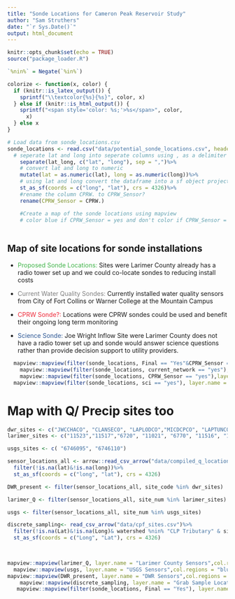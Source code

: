 ```yaml
---
title: "Sonde Locations for Cameron Peak Reservoir Study"
author: "Sam Struthers"
date: "`r Sys.Date()`"
output: html_document
---
```


```r
knitr::opts_chunk$set(echo = TRUE)
source("package_loader.R")

`%nin%` = Negate(`%in%`)

colorize <- function(x, color) {
  if (knitr::is_latex_output()) {
    sprintf("\\textcolor{%s}{%s}", color, x)
  } else if (knitr::is_html_output()) {
    sprintf("<span style='color: %s;'>%s</span>", color,
      x)
  } else x
}

# Load data from sonde_locations.csv 
sonde_locations <- read.csv("data/potential_sonde_locations.csv", header = TRUE)%>%
  # seperate lat and long into seperate columns using , as a delimiter
    separate(lat_long, c("lat", "long"), sep = ",")%>%
    # convert lat and long to numeric
    mutate(lat = as.numeric(lat), long = as.numeric(long))%>%
    # using lat and long convert the dataframe into a sf object projected to crs 4326
    st_as_sf(coords = c("long", "lat"), crs = 4326)%>%
    #rename the column CPRW. to CPRW_Sensor?
    rename(CPRW_Sensor = CPRW.)

    #Create a map of the sonde locations using mapview
    # color blue if CPRW_Sensor = yes and don't color if CPRW_Sensor = no
    

```

## Map of site locations for sonde installations

-   [Proposed Sonde Locations:]{style="color:#43B54C"} Sites were Larimer County already has a radio tower set up and we could co-locate sondes to reducing install costs

-   [Current Water Quality Sondes:]{style="color:#808080"} Currently installed water quality sensors from City of Fort Collins or Warner College at the Mountain Campus

-   [CPRW Sonde?:]{style="color:#EE2939"} Locations were CPRW sondes could be used and benefit their ongoing long term monitoring

-   [ Science Sonde:]{style="color:#2E5895"} Joe Wright Inflow Site were Larimer County does not have a radio tower set up and sonde would answer science questions rather than provide decision support to utility providers.

```r

  mapview::mapview(filter(sonde_locations, Final == "Yes"&CPRW_Sensor == "no"&sci == "no"), layer.name = "Proposed Sonde Locations",col.regions = "#43B54C", cex = 8)+
    mapview::mapview(filter(sonde_locations, current_network == "yes"), layer.name = "Current WQ Sensors",col.regions = "#808080", cex = 6)+
    mapview::mapview(filter(sonde_locations, CPRW_Sensor == "yes"),layer.name = "CPRW Sonde?", col.regions = "#EE2939", cex = 8)+
  mapview::mapview(filter(sonde_locations, sci == "yes"), layer.name = "Science Sonde",col.regions = "#2E5895", cex = 8)
```

# Map with Q/ Precip sites too


```r

dwr_sites <- c("JWCCHACO", "CLANSECO", "LAPLODCO","MICDCPCO", "LAPTUNCO", "GRNDRDCO")
larimer_sites <- c("11523","11517","6720", "11021", "6770", "11516", "11515", "11004", "11514", "11525", "11527","11530", "11531", "11528","11518")

usgs_sites <- c( "6746095", "6746110")

sensor_locations_all <- arrow::read_csv_arrow("data/compiled_q_locations.csv")%>%
  filter(!is.na(lat)&!is.na(long))%>%
  st_as_sf(coords = c("long", "lat"), crs = 4326)

DWR_present <- filter(sensor_locations_all, site_code %in% dwr_sites)

larimer_Q <- filter(sensor_locations_all, site_num %in% larimer_sites)

usgs <- filter(sensor_locations_all, site_num %in% usgs_sites)

discrete_sampling<- read_csv_arrow("data/cpf_sites.csv")%>%
  filter(!is.na(Lat)&!is.na(Long)& watershed %nin% "CLP Tributary" & site_code %nin% c("ARCH","LEGC", "ELC",  "TIMB"))%>%
  st_as_sf(coords = c("Long", "Lat"), crs = 4326)


 
mapview::mapview(larimer_Q, layer.name = "Larimer County Sensors",col.regions = "red", cex = 5)+
  mapview::mapview(usgs, layer.name = "USGS Sensors",col.regions = "blue", cex = 5)+
mapview::mapview(DWR_present, layer.name = "DWR Sensors",col.regions = "orange", cex = 5)+
    mapview::mapview(discrete_sampling, layer.name = "Grab Sample Locations", col.regions = "purple", cex = 5)+
   mapview::mapview(filter(sonde_locations, Final == "Yes"), layer.name = "Proposed Sonde Locations",col.regions = "#43B54C", cex = 8)
  
  
```

